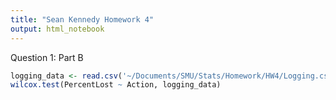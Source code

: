 ```yaml
---
title: "Sean Kennedy Homework 4"
output: html_notebook
---
```

Question 1: 
Part B

```r
logging_data <- read.csv('~/Documents/SMU/Stats/Homework/HW4/Logging.csv')
wilcox.test(PercentLost ~ Action, logging_data)

```



